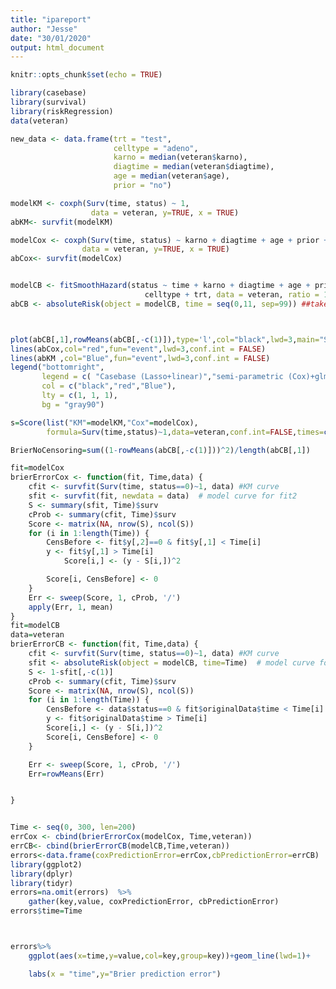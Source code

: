 ```yaml
---
title: "ipareport"
author: "Jesse"
date: "30/01/2020"
output: html_document
---
```


```r
knitr::opts_chunk$set(echo = TRUE)
```

```r
library(casebase)
library(survival)
library(riskRegression)
data(veteran)

new_data <- data.frame(trt = "test",
                       celltype = "adeno",
                       karno = median(veteran$karno),
                       diagtime = median(veteran$diagtime),
                       age = median(veteran$age),
                       prior = "no")

modelKM <- coxph(Surv(time, status) ~ 1,
                  data = veteran, y=TRUE, x = TRUE)
abKM<- survfit(modelKM)

modelCox <- coxph(Surv(time, status) ~ karno + diagtime + age + prior + celltype + trt,
                data = veteran, y=TRUE, x = TRUE)
abCox<- survfit(modelCox)


modelCB <- fitSmoothHazard(status ~ time + karno + diagtime + age + prior +
                              celltype + trt, data = veteran, ratio = 100)
abCB <- absoluteRisk(object = modelCB, time = seq(0,11, sep=99)) ##takes long to run



plot(abCB[,1],rowMeans(abCB[,-c(1)]),type='l',col="black",lwd=3,main="Support- CaseBase vs. Cox+glmnet vs KM Absolute Risk Curves",xlab="Survival-Time",ylab="Cumulative Incidence",ylim=c(0,1),xlim=)
lines(abCox,col="red",fun="event",lwd=3,conf.int = FALSE)
lines(abKM ,col="Blue",fun="event",lwd=3,conf.int = FALSE)
legend("bottomright",
       legend = c( "Casebase (Lasso+linear)","semi-parametric (Cox)+glmnet","KM curve"),
       col = c("black","red","Blue"),
       lty = c(1, 1, 1),
       bg = "gray90")

s=Score(list("KM"=modelKM,"Cox"=modelCox),
        formula=Surv(time,status)~1,data=veteran,conf.int=FALSE,times=c(5,8))

BrierNoCensoring=sum((1-rowMeans(abCB[,-c(1)]))^2)/length(abCB[,1])

fit=modelCox
brierErrorCox <- function(fit, Time,data) {
    cfit <- survfit(Surv(time, status==0)~1, data) #KM curve
    sfit <- survfit(fit, newdata = data)  # model curve for fit2
    S <- summary(sfit, Time)$surv
    cProb <- summary(cfit, Time)$surv
    Score <- matrix(NA, nrow(S), ncol(S))
    for (i in 1:length(Time)) {
        CensBefore <- fit$y[,2]==0 & fit$y[,1] < Time[i]
        y <- fit$y[,1] > Time[i]
            Score[i,] <- (y - S[i,])^2

        Score[i, CensBefore] <- 0
    }
    Err <- sweep(Score, 1, cProb, '/')
    apply(Err, 1, mean)
}
fit=modelCB
data=veteran
brierErrorCB <- function(fit, Time,data) {
    cfit <- survfit(Surv(time, status==0)~1, data) #KM curve
    sfit <- absoluteRisk(object = modelCB, time=Time)  # model curve for fit2
    S <- 1-sfit[,-c(1)]
    cProb <- summary(cfit, Time)$surv
    Score <- matrix(NA, nrow(S), ncol(S))
    for (i in 1:length(Time)) {
        CensBefore <- data$status==0 & fit$originalData$time < Time[i]
        y <- fit$originalData$time > Time[i]
        Score[i,] <- (y - S[i,])^2
        Score[i, CensBefore] <- 0
    }

    Err <- sweep(Score, 1, cProb, '/')
    Err=rowMeans(Err)


}


Time <- seq(0, 300, len=200)
errCox <- cbind(brierErrorCox(modelCox, Time,veteran))
errCB<- cbind(brierErrorCB(modelCB,Time,veteran))
errors<-data.frame(coxPredictionError=errCox,cbPredictionError=errCB)
library(ggplot2)
library(dplyr)
library(tidyr)
errors=na.omit(errors)  %>%
    gather(key,value, coxPredictionError, cbPredictionError)
errors$time=Time



errors%>%
    ggplot(aes(x=time,y=value,col=key,group=key))+geom_line(lwd=1)+

    labs(x = "time",y="Brier prediction error")



```